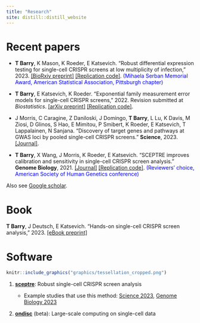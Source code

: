```yaml
---
title: "Research"
site: distill::distill_website
---
```


# Recent papers

-   **T Barry**, K Mason, K Roeder, E Katsevich. "Robust differential expression testing for single-cell CRISPR screens at low multiplicity of infection," 2023. [[BioRxiv preprint]](https://www.biorxiv.org/content/10.1101/2023.05.15.540875v2) [[Replication code]](https://github.com/Katsevich-Lab/sceptre2-manuscript). [(Mihaela Serban Memorial Award, American Statistical Association, Pittsburgh chapter)]{style="color:blue"}

-   **T Barry**, E Katsevich, K Roeder. "Exponential family measurement error models for single-cell CRISPR screens," 2022. Revision submitted at *Biostatistics*. [[arXiv preprint]](https://arxiv.org/abs/2201.01879) [[Replication code]](https://github.com/timothy-barry/glmeiv-manuscript).

-   J Morris, C Caragine, Z Daniloski, J Domingo, **T Barry**, L Lu, K Davis, M Ziosi, D Glinos, S Hao, E Mimitou, P Smibert, K Roeder, E Katsevich, T Lappalainen, N Sanjana. "Discovery of target genes and pathways at GWAS loci by pooled single-cell CRISPR screens." **Science**, 2023. [[Journal]](https://www.science.org/doi/10.1126/science.adh7699).

-   **T Barry**, X Wang, J Morris, K Roeder, E Katsevich. "SCEPTRE improves calibration and sensitivity in single-cell CRISPR screen analysis." **Genome Biology**, 2021. [[Journal]](https://genomebiology.biomedcentral.com/articles/10.1186/s13059-021-02545-2) [[Replication code]](https://github.com/Katsevich-Lab/sceptre-manuscript). [(Reviewers' choice, American Society of Human Genetics conference)]{style="color:blue"}

Also see [Google scholar](https://scholar.google.com/citations?user=Jrjax-AAAAAJ&hl=en).

# Book

**T Barry**, J Deutsch, E Katsevich. "Hands-on single-cell CRISPR screen analysis," 2023. [[eBook preprint]](https://timothy-barry.github.io/sceptre-book/)

# Software

```r
knitr::include_graphics("graphics/tessellation_cropped.png")
```

1.  [**sceptre**](https://katsevich-lab.github.io/sceptre/): Robust single-cell CRISPR screen analysis

    -   Example studies that use this method: [Science 2023](https://www.science.org/doi/10.1126/science.adh7699), [Genome Biology 2023](https://genomebiology.biomedcentral.com/articles/10.1186/s13059-023-02898-w)

2.  [**ondisc**](https://timothy-barry.github.io/ondisc/) (beta): Large-scale computing on single-cell data

    <!-- Mentoring Songcheng Dai. Computational Biology Masters student at CMU. Dates: May 2021 — May 2022. Next position: engineer at GRAIL. -->
